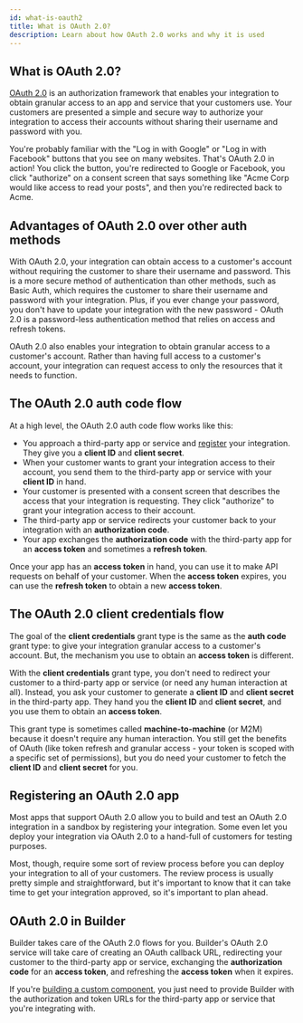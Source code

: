 ```yaml
---
id: what-is-oauth2
title: What is OAuth 2.0?
description: Learn about how OAuth 2.0 works and why it is used
---
```



## What is OAuth 2.0?

[OAuth 2.0](https://datatracker.ietf.org/doc/html/rfc6749) is an authorization framework that enables your integration to obtain granular access to an app and service that your customers use.
Your customers are presented a simple and secure way to authorize your integration to access their accounts without sharing their username and password with you.

You're probably familiar with the "Log in with Google" or "Log in with Facebook" buttons that you see on many websites.
That's OAuth 2.0 in action!
You click the button, you're redirected to Google or Facebook, you click "authorize" on a consent screen that says something like "Acme Corp would like access to read your posts", and then you're redirected back to Acme.

## Advantages of OAuth 2.0 over other auth methods

With OAuth 2.0, your integration can obtain access to a customer's account without requiring the customer to share their username and password.
This is a more secure method of authentication than other methods, such as Basic Auth, which requires the customer to share their username and password with your integration.
Plus, if you ever change your password, you don't have to update your integration with the new password - OAuth 2.0 is a password-less authentication method that relies on access and refresh tokens.

OAuth 2.0 also enables your integration to obtain granular access to a customer's account.
Rather than having full access to a customer's account, your integration can request access to only the resources that it needs to function.

## The OAuth 2.0 auth code flow

At a high level, the OAuth 2.0 auth code flow works like this:

- You approach a third-party app or service and [register](#registering-an-oauth-20-app) your integration.
  They give you a **client ID** and **client secret**.
- When your customer wants to grant your integration access to their account, you send them to the third-party app or service with your **client ID** in hand.
- Your customer is presented with a consent screen that describes the access that your integration is requesting.
  They click "authorize" to grant your integration access to their account.
- The third-party app or service redirects your customer back to your integration with an **authorization code**.
- Your app exchanges the **authorization code** with the third-party app for an **access token** and sometimes a **refresh token**.

Once your app has an **access token** in hand, you can use it to make API requests on behalf of your customer.
When the **access token** expires, you can use the **refresh token** to obtain a new **access token**.

<Screenshot
  filename="shared/how-oauth2-works.png"
  maxWidth="350px"
  alt="Infographic describing the OAuth 2.0 auth code flow"
/>

## The OAuth 2.0 client credentials flow

The goal of the **client credentials** grant type is the same as the **auth code** grant type: to give your integration granular access to a customer's account.
But, the mechanism you use to obtain an **access token** is different.

With the **client credentials** grant type, you don't need to redirect your customer to a third-party app or service (or need any human interaction at all).
Instead, you ask your customer to generate a **client ID** and **client secret** in the third-party app.
They hand you the **client ID** and **client secret**, and you use them to obtain an **access token**.

This grant type is sometimes called **machine-to-machine** (or M2M) because it doesn't require any human interaction.
You still get the benefits of OAuth (like token refresh and granular access - your token is scoped with a specific set of permissions), but you do need your customer to fetch the **client ID** and **client secret** for you.

## Registering an OAuth 2.0 app

Most apps that support OAuth 2.0 allow you to build and test an OAuth 2.0 integration in a sandbox by registering your integration.
Some even let you deploy your integration via OAuth 2.0 to a hand-full of customers for testing purposes.

Most, though, require some sort of review process before you can deploy your integration to all of your customers.
The review process is usually pretty simple and straightforward, but it's important to know that it can take time to get your integration approved, so it's important to plan ahead.

## OAuth 2.0 in Builder

Builder takes care of the OAuth 2.0 flows for you.
Builder's OAuth 2.0 service will take care of creating an OAuth callback URL, redirecting your customer to the third-party app or service, exchanging the **authorization code** for an **access token**, and refreshing the **access token** when it expires.

If you're [building a custom component](/self-managed/composer/builder/custom-components/writing-custom-components.mdx#writing-oauth-20-connections), you just need to provide Builder with the authorization and token URLs for the third-party app or service that you're integrating with.

